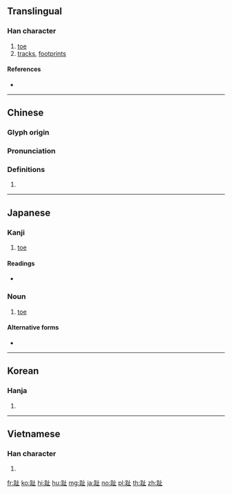 {{character info/new}}
==Translingual==

===Han character===
{{Han char|rn=157|rad=足|as=04|sn=11|four=61110|canj=RMYLM|ids=⿰[[足|⻊]][[止]]}}

# [[toe]]
# [[track]]s, [[footprint]]s

====References====
* {{Han ref|kx=1222.150|dkj=37406|dj=1693.370|hdz=63691.010|uh=8DBE|ud=36286|bh=B36B|bd=45931}}

----

==Chinese==
{{zh-forms}}

===Glyph origin===
{{Han etym}}

===Pronunciation===
{{zh-pron
|m=zhǐ
|c=zi2
|mn=qz,tw,xm,zz:chí
|mc=y
|oc=y
|ma=
|cat=n
}}

===Definitions===
{{zh-hanzi}}

# {{rfdef|lang=zh}}

----

==Japanese==

===Kanji===
{{ja-kanji|grade=|rs=足04}}

# [[toe]]

====Readings====
* {{ja-readings|on=[[し]] (shi)|kun=[[あしゆび]] (ashiyubi), [[もと]] (moto), [[あと]] (ato)|nanori=}}

{{wikipedia|lang=ja}}
{{ja-kanjitab|あしゆび}}

===Noun===
{{ja-noun|あしゆび|yomi=k}}

# {{lb|ja|anatomy|sort=あしゆび}} [[toe]]

====Alternative forms====
* {{l|ja|足指}}

----

==Korean==

===Hanja===
{{ko-hanja|hangeul=지|eumhun=|rv=ji|mr=chi|y=ci}}

# {{defn|lang=ko|sort=足04}}

----

==Vietnamese==

===Han character===
{{vi-hantu|[[chỉ]], [[nhảy]]|rs=足04}}

# {{defn|lang=vi|sort=足04}}

[[fr:趾]]
[[ko:趾]]
[[hi:趾]]
[[hu:趾]]
[[mg:趾]]
[[ja:趾]]
[[no:趾]]
[[pl:趾]]
[[th:趾]]
[[zh:趾]]